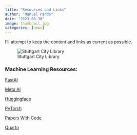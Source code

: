 ```yaml
---
title: "Resources and Links"
author: "Manuel Pardo"
date: "2023-08-30"
image: thumbnail.jpg
categories: [news]
---
```




I'll attempt to keep the content and links as current as possible.

![Stuttgart City Library](thumbnail.jpg)

### Machine Learning Resources: 

[FastAI](https://www.fast.ai)

[Meta AI](https://ai.meta.com)

[Huggingface](https://huggingface.co/)

[PyTorch](https://pytorch.org)

[Papers With Code](https://paperswithcode.com/)

[Quarto](https://quarto.org)


